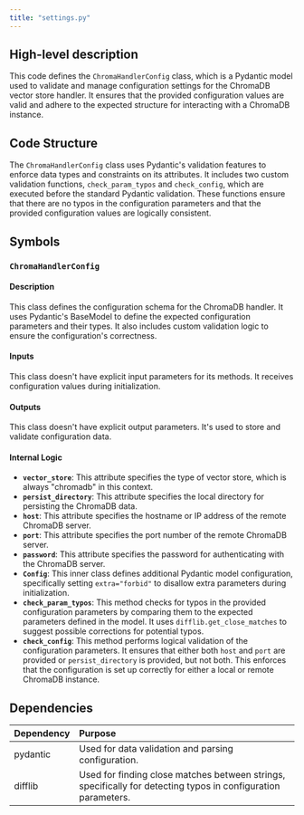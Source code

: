 ```yaml
---
title: "settings.py"
---
```


## High-level description
This code defines the `ChromaHandlerConfig` class, which is a Pydantic model used to validate and manage configuration settings for the ChromaDB vector store handler. It ensures that the provided configuration values are valid and adhere to the expected structure for interacting with a ChromaDB instance.

## Code Structure
The `ChromaHandlerConfig` class uses Pydantic's validation features to enforce data types and constraints on its attributes. It includes two custom validation functions, `check_param_typos` and `check_config`, which are executed before the standard Pydantic validation. These functions ensure that there are no typos in the configuration parameters and that the provided configuration values are logically consistent.

## Symbols

### `ChromaHandlerConfig`
#### Description
This class defines the configuration schema for the ChromaDB handler. It uses Pydantic's BaseModel to define the expected configuration parameters and their types. It also includes custom validation logic to ensure the configuration's correctness.

#### Inputs
This class doesn't have explicit input parameters for its methods. It receives configuration values during initialization.

#### Outputs
This class doesn't have explicit output parameters. It's used to store and validate configuration data.

#### Internal Logic
- **`vector_store`**: This attribute specifies the type of vector store, which is always "chromadb" in this context.
- **`persist_directory`**: This attribute specifies the local directory for persisting the ChromaDB data.
- **`host`**: This attribute specifies the hostname or IP address of the remote ChromaDB server.
- **`port`**: This attribute specifies the port number of the remote ChromaDB server.
- **`password`**: This attribute specifies the password for authenticating with the ChromaDB server.
- **`Config`**: This inner class defines additional Pydantic model configuration, specifically setting `extra="forbid"` to disallow extra parameters during initialization.
- **`check_param_typos`**: This method checks for typos in the provided configuration parameters by comparing them to the expected parameters defined in the model. It uses `difflib.get_close_matches` to suggest possible corrections for potential typos.
- **`check_config`**: This method performs logical validation of the configuration parameters. It ensures that either both `host` and `port` are provided or `persist_directory` is provided, but not both. This enforces that the configuration is set up correctly for either a local or remote ChromaDB instance.

## Dependencies
| Dependency | Purpose |
|:-----------|:--------|
| pydantic | Used for data validation and parsing configuration. |
| difflib | Used for finding close matches between strings, specifically for detecting typos in configuration parameters. |
